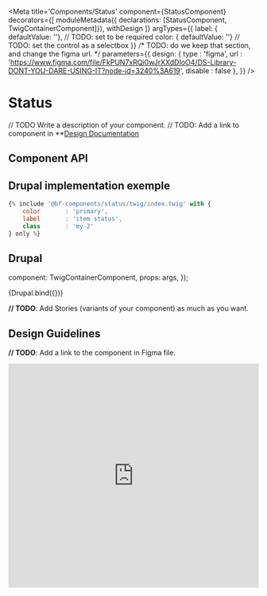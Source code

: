 
<Meta
    title='Components/Status'
    component={StatusComponent}
    decorators={[
        moduleMetadata({ declarations: [StatusComponent, TwigContainerComponent]}),
        withDesign
    ]}
    argTypes={{
        label: { defaultValue: ''}, // TODO: set to be required
        color: { defaultValue: ''}  // TODO: set the control as a selectbox
    }}
    /* TODO: do we keep that section, and change the figma url. */
    parameters={{
        design: {
            type    : 'figma',
            url     : 'https://www.figma.com/file/FkPUN7xRQi0wJrXXdDIoO4/DS-Library-DONT-YOU-DARE-USING-IT?node-id=3240%3A619',
            disable : false
        },
    }}
/>

# Status

// TODO Write a description of your component.
// TODO: Add a link to component in **[Design Documentation](https://zeroheight.com/79f1d3365/p/70ccb4--buttons)

## Component API
<Props of={BadgeComponent} />

## Drupal implementation exemple

```jsx
{% include '@bf-components/status/twig/index.twig' with {
    color       : 'primary',
    label       : 'item status',
    class       : 'my-2'
} only %}
```

## Drupal

  component: TwigContainerComponent,
  props: args,
});

<Canvas withSource='none'>
    <Story
        name='Drupal'
        args={{
            elementPath : 'components/status/_doc/template.drupal',
            label       : 'item status'
        }}
    >
        {Drupal.bind({})}
    </Story>
</Canvas>

**// TODO**: Add Stories (variants of your component) as much as you want.

## Design Guidelines

**// TODO**: Add a link to the component in Figma file.
<iframe width='100%' height='450' src='https://www.figma.com/embed?embed_host=share&url=https%3A%2F%2Fwww.figma.com%2Ffile%2FFkPUN7xRQi0wJrXXdDIoO4%2FDS-Library-DONT-YOU-DARE-USING-IT%3Fnode-id%3D3240%253A619&chrome=DOCUMENTATION' frameBorder='0' allowFullScreen></iframe>